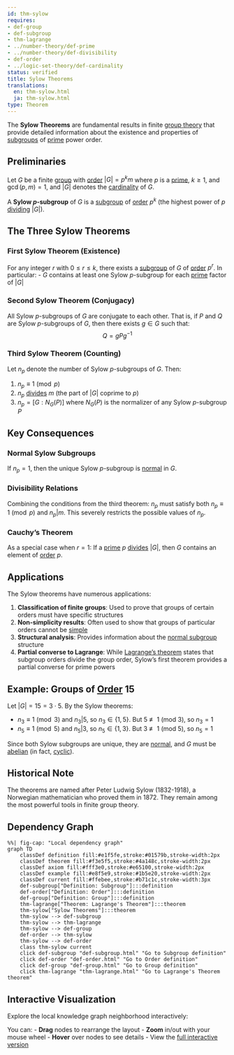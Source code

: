 ```yaml
---
id: thm-sylow
requires:
- def-group
- def-subgroup
- thm-lagrange
- ../number-theory/def-prime
- ../number-theory/def-divisibility
- def-order
- ../logic-set-theory/def-cardinality
status: verified
title: Sylow Theorems
translations:
  en: thm-sylow.html
  ja: thm-sylow.html
type: Theorem
---
```


The **Sylow Theorems** are fundamental results in finite [group theory](def-group.qmd) that provide detailed information about the existence and properties of [subgroups](def-subgroup.qmd) of [prime](../number-theory/def-prime.qmd) power order.

## Preliminaries

Let $G$ be a finite [group](def-group.qmd) with [order](def-order.qmd) $|G| = p^k m$ where $p$ is a [prime](../number-theory/def-prime.qmd), $k \geq 1$, and $\gcd(p, m) = 1$, and $|G|$ denotes the [cardinality](../logic-set-theory/def-cardinality.qmd) of $G$.

A **Sylow $p$-subgroup** of $G$ is a [subgroup](def-subgroup.qmd) of [order](def-order.qmd) $p^k$ (the highest power of $p$ [dividing](../number-theory/def-divisibility.qmd) $|G|$).

## The Three Sylow Theorems

### First Sylow Theorem (Existence)

For any integer $r$ with $0 \leq r \leq k$, there exists a [subgroup](def-subgroup.qmd) of $G$ of [order](def-order.qmd) $p^r$. In particular:
- $G$ contains at least one Sylow $p$-subgroup for each [prime](../number-theory/def-prime.qmd) factor of $|G|$

### Second Sylow Theorem (Conjugacy)

All Sylow $p$-subgroups of $G$ are conjugate to each other. That is, if $P$ and $Q$ are Sylow $p$-subgroups of $G$, then there exists $g \in G$ such that:
$$Q = gPg^{-1}$$

### Third Sylow Theorem (Counting)

Let $n_p$ denote the number of Sylow $p$-subgroups of $G$. Then:

1. $n_p \equiv 1 \pmod{p}$
2. $n_p$ [divides](../number-theory/def-divisibility.qmd) $m$ (the part of $|G|$ coprime to $p$)
3. $n_p = [G : N_G(P)]$ where $N_G(P)$ is the normalizer of any Sylow $p$-subgroup $P$

## Key Consequences

### Normal Sylow Subgroups

If $n_p = 1$, then the unique Sylow $p$-subgroup is [normal](def-normal-subgroup.qmd) in $G$.

### Divisibility Relations

Combining the conditions from the third theorem: $n_p$ must satisfy both $n_p \equiv 1 \pmod{p}$ and $n_p | m$. This severely restricts the possible values of $n_p$.

### Cauchy's Theorem

As a special case when $r = 1$: If a [prime](../number-theory/def-prime.qmd) $p$ [divides](../number-theory/def-divisibility.qmd) $|G|$, then $G$ contains an element of [order](def-order.qmd) $p$.

## Applications

The Sylow theorems have numerous applications:

1. **Classification of finite groups**: Used to prove that groups of certain orders must have specific structures
2. **Non-simplicity results**: Often used to show that groups of particular orders cannot be [simple](def-simple-group.qmd)
3. **Structural analysis**: Provides information about the [normal subgroup](def-normal-subgroup.qmd) structure
4. **Partial converse to Lagrange**: While [Lagrange's theorem](thm-lagrange.qmd) states that subgroup orders divide the group order, Sylow's first theorem provides a partial converse for prime powers

## Example: Groups of [Order](def-order.qmd) 15

Let $|G| = 15 = 3 \cdot 5$. By the Sylow theorems:

- $n_3 \equiv 1 \pmod{3}$ and $n_3 | 5$, so $n_3 \in \{1, 5\}$. But 5 ≢ 1 (mod 3), so $n_3 = 1$
- $n_5 \equiv 1 \pmod{5}$ and $n_5 | 3$, so $n_5 \in \{1, 3\}$. But 3 ≢ 1 (mod 5), so $n_5 = 1$

Since both Sylow subgroups are unique, they are [normal](def-normal-subgroup.qmd), and $G$ must be [abelian](def-abelian-group.qmd) (in fact, [cyclic](def-cyclic-group.qmd)).

## Historical Note

The theorems are named after Peter Ludwig Sylow (1832-1918), a Norwegian mathematician who proved them in 1872. They remain among the most powerful tools in finite group theory.

## Dependency Graph

```mermaid
%%| fig-cap: "Local dependency graph"
graph TD
    classDef definition fill:#e1f5fe,stroke:#01579b,stroke-width:2px
    classDef theorem fill:#f3e5f5,stroke:#4a148c,stroke-width:2px
    classDef axiom fill:#fff3e0,stroke:#e65100,stroke-width:2px
    classDef example fill:#e8f5e9,stroke:#1b5e20,stroke-width:2px
    classDef current fill:#ffebee,stroke:#b71c1c,stroke-width:3px
    def-subgroup["Definition: Subgroup"]:::definition
    def-order["Definition: Order"]:::definition
    def-group["Definition: Group"]:::definition
    thm-lagrange["Theorem: Lagrange's Theorem"]:::theorem
    thm-sylow["Sylow Theorems"]:::theorem
    thm-sylow --> def-subgroup
    thm-sylow --> thm-lagrange
    thm-sylow --> def-group
    def-order --> thm-sylow
    thm-sylow --> def-order
    class thm-sylow current
    click def-subgroup "def-subgroup.html" "Go to Subgroup definition"
    click def-order "def-order.html" "Go to Order definition"
    click def-group "def-group.html" "Go to Group definition"
    click thm-lagrange "thm-lagrange.html" "Go to Lagrange's Theorem theorem"
```

## Interactive Visualization

Explore the local knowledge graph neighborhood interactively:

::: {.graph-viz data-id="thm-sylow" data-width="700" data-height="500"}
:::

You can:
- **Drag** nodes to rearrange the layout
- **Zoom** in/out with your mouse wheel
- **Hover** over nodes to see details
- View the [full interactive version](../../output/interactive/en/thm-sylow.html){target="_blank"}
